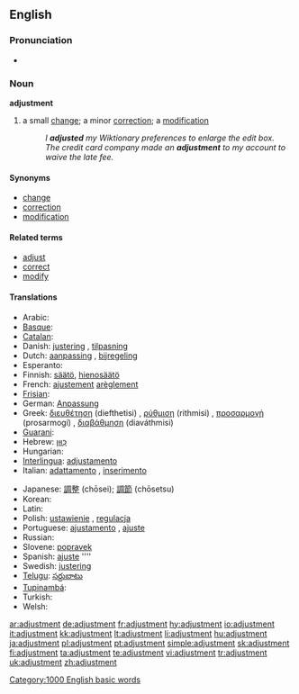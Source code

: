 ==English==
{{wikipedia}}
===Pronunciation===
*{{audio|en-us-adjustment.ogg|Audio (US)}}

===Noun===
'''adjustment'''

# a small [[change]]; a minor [[correction]]; a [[modification]]
#:''I '''adjusted''' my Wiktionary preferences to enlarge the edit box.''
#:''The credit card company made an '''adjustment''' to my account to waive the late fee.''

====Synonyms====
*[[change]]
*[[correction]]
*[[modification]]

====Related terms====
*[[adjust]]
*[[correct]]
*[[modify]]

====Translations====
{{trans-top|small change}}
*Arabic: [[]]
*[[Basque]]: [[]]
*[[Catalan]]: [[]]
*Danish: [[justering]] {{c}}, [[tilpasning]] {{c}}
*Dutch: [[aanpassing]] {{f}}, [[bijregeling]] {{f}}
*Esperanto: [[]]
*Finnish: [[säätö]], [[hienosäätö]]
*French: [[ajustement]] {{m}} [[arèglement]] {{m}}
*[[Frisian]]: [[]]
*German: [[Anpassung]] {{f}}
*Greek: [[διευθέτηση]] (diefthetisi) {{f}}, [[ρύθμιση]] (rithmisi) {{f}}, [[προσαρμογή]] (prosarmogí) {{f}}, [[διαβάθμηση]] (diaváthmisi) {{f}}
*[[Guarani]]: [[]]
*Hebrew: [[כִּוּוּן]] {{m}}
*Hungarian: [[]]
*[[Interlingua]]: [[adjustamento]]
*Italian: [[adattamento]] {{m}}, [[inserimento]] {{m}}
{{trans-mid}}
*Japanese: [[調整]] (chōsei); [[調節]] (chōsetsu)
*Korean: [[]]
*Latin: [[]]
*Polish: [[ustawienie]] {{n}}, [[regulacja]] {{f}}
*Portuguese: [[ajustamento]] {{m}}, [[ajuste]] {{m}}
*Russian: [[]]
*Slovene: [[popravek]] {{m}}
*Spanish: [[ajuste]] ''''
*Swedish: [[justering]] {{c}}
*[[Telugu]]: [[సర్దుబాటు]]
*[[Tupinambá]]: [[]]
*Turkish: [[]]
*Welsh: [[]]
{{trans-bottom}}

[[Category:1000 English basic words]]

[[ar:adjustment]]
[[de:adjustment]]
[[fr:adjustment]]
[[hy:adjustment]]
[[io:adjustment]]
[[it:adjustment]]
[[kk:adjustment]]
[[lt:adjustment]]
[[li:adjustment]]
[[hu:adjustment]]
[[ja:adjustment]]
[[pl:adjustment]]
[[pt:adjustment]]
[[simple:adjustment]]
[[sk:adjustment]]
[[fi:adjustment]]
[[ta:adjustment]]
[[te:adjustment]]
[[vi:adjustment]]
[[tr:adjustment]]
[[uk:adjustment]]
[[zh:adjustment]]